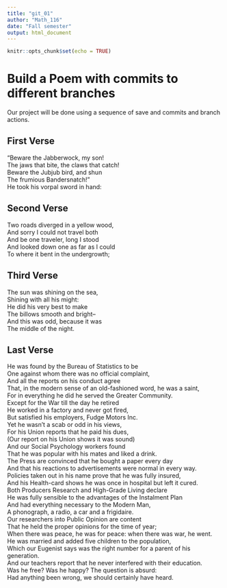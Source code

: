 ---
title: "git_01"
author: "Math_116"
date: "Fall semester"
output: html_document
---

```{r setup, include=FALSE}
knitr::opts_chunk$set(echo = TRUE)
```
# Build a Poem with commits to different branches
Our project will be done using a sequence of save and commits and branch actions.
<!-- Do not modify or change any text in "!--" bracketed areas such as this --- these are instructions to
you, if you change any of this the git program will notice it and compromise your git merging strategy !-->

## First Verse 
"Beware the Jabberwock, my son!  
  The jaws that bite, the claws that catch!  
Beware the Jubjub bird, and shun  
  The frumious Bandersnatch!"  
He took his vorpal sword in hand:
<!--Put the first five lines of a poem by Lewis Carrol in this section!-->

## Second Verse
Two roads diverged in a yellow wood,  
And sorry I could not travel both  
And be one traveler, long I stood  
And looked down one as far as I could  
To where it bent in the undergrowth;  
<!--Put the first five lines of a poem by Robert Frost here!-->

## Third Verse
 The sun was shining on the sea,  
Shining with all his might:  
He did his very best to make  
The billows smooth and bright--  
And this was odd, because it was  
The middle of the night.  
<!--Put the first two verses of The Walrus and the Carpenter here!-->

## Last Verse
He was found by the Bureau of Statistics to be  
One against whom there was no official complaint,  
And all the reports on his conduct agree  
That, in the modern sense of an old-fashioned word, he was a saint,  
For in everything he did he served the Greater Community.  
Except for the War till the day he retired  
He worked in a factory and never got fired,  
But satisfied his employers, Fudge Motors Inc.  
Yet he wasn’t a scab or odd in his views,  
For his Union reports that he paid his dues,  
(Our report on his Union shows it was sound)  
And our Social Psychology workers found  
That he was popular with his mates and liked a drink.  
The Press are convinced that he bought a paper every day  
And that his reactions to advertisements were normal in every way.  
Policies taken out in his name prove that he was fully insured,  
And his Health-card shows he was once in hospital but left it cured.  
Both Producers Research and High-Grade Living declare  
He was fully sensible to the advantages of the Instalment Plan  
And had everything necessary to the Modern Man,  
A phonograph, a radio, a car and a frigidaire.  
Our researchers into Public Opinion are content  
That he held the proper opinions for the time of year;  
When there was peace, he was for peace:  when there was war, he went.  
He was married and added five children to the population,  
Which our Eugenist says was the right number for a parent of his generation.  
And our teachers report that he never interfered with their education.  
Was he free? Was he happy? The question is absurd:  
Had anything been wrong, we should certainly have heard.
<!--Put a short poem of your choice 8-20 lines,here!-->
